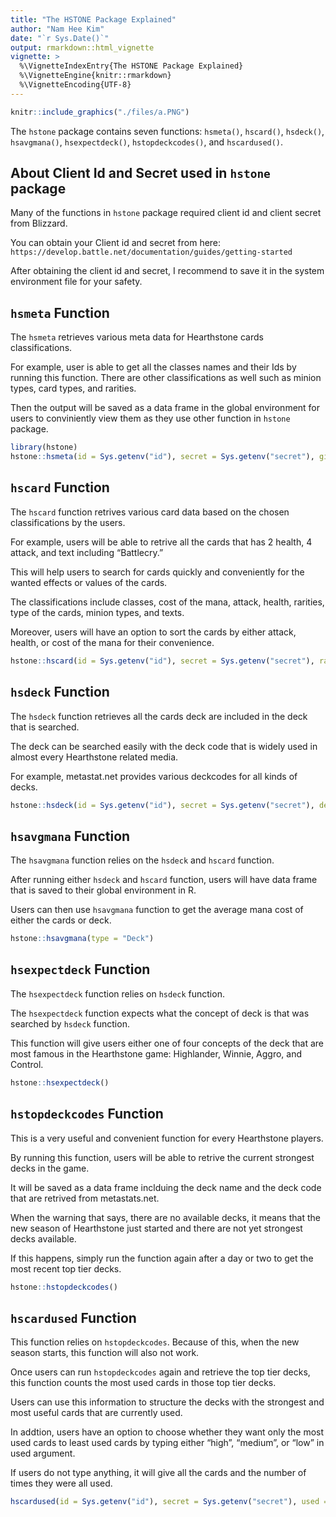 ```yaml
---
title: "The HSTONE Package Explained"
author: "Nam Hee Kim"
date: "`r Sys.Date()`"
output: rmarkdown::html_vignette
vignette: >
  %\VignetteIndexEntry{The HSTONE Package Explained}
  %\VignetteEngine{knitr::rmarkdown}
  %\VignetteEncoding{UTF-8}
---
```


```r
knitr::include_graphics("./files/a.PNG")
```

The `hstone` package contains seven functions: `hsmeta()`, `hscard()`, `hsdeck()`, `hsavgmana()`, `hsexpectdeck()`, `hstopdeckcodes()`, and `hscardused()`.

## About Client Id and Secret used in `hstone` package

Many of the functions in `hstone` package required client id and client secret from Blizzard.

You can obtain your Client id and secret from here: `https://develop.battle.net/documentation/guides/getting-started`

After obtaining the client id and secret, I recommend to save it in the system environment file for your safety.

## `hsmeta` Function
  
The `hsmeta` retrieves various meta data for Hearthstone cards classifications.

For example, user is able to get all the classes names and their Ids by running this function. There are other classifications as well such as minion types, card types, and rarities.

Then the output will be saved as a data frame in the global environment for users to conviniently view them as they use other function in `hstone` package.

```r
library(hstone)
hstone::hsmeta(id = Sys.getenv("id"), secret = Sys.getenv("secret"), give = "classes")
```

## `hscard` Function

The `hscard` function retrives various card data based on the chosen classifications by the users. 

For example, users will be able to retrive all the cards that has 2 health, 4 attack, and text including "Battlecry."

This will help users to search for cards quickly and conveniently for the wanted effects or values of the cards.

The classifications include classes, cost of the mana, attack, health, rarities, type of the cards, minion types, and texts.

Moreover, users will have an option to sort the cards by either attack, health, or cost of the mana for their convenience.

```r
hstone::hscard(id = Sys.getenv("id"), secret = Sys.getenv("secret"), rarity = "legendary", type = "spell", orderBy = "manaCost")
```

## `hsdeck` Function

The `hsdeck` function retrieves all the cards deck are included in the deck that is searched.

The deck can be searched easily with the deck code that is widely used in almost every Hearthstone related media.

For example, metastat.net provides various deckcodes for all kinds of decks.

```r
hstone::hsdeck(id = Sys.getenv("id"), secret = Sys.getenv("secret"), deckcode = "AAECAaoIAqH4AualAw7TAeAGkwn6qgL28AKP+wKc/wKMhQP2igO0lwPGmQP0mQPUpQPYqQMA")
```

## `hsavgmana` Function

The `hsavgmana` function relies on the `hsdeck` and `hscard` function. 

After running either `hsdeck` and `hscard` function, users will have data frame that is saved to their global environment in R.

Users can then use `hsavgmana` function to get the average mana cost of either the cards or deck.

```r
hstone::hsavgmana(type = "Deck")
```

## `hsexpectdeck` Function

The `hsexpectdeck` function relies on `hsdeck` function.

The `hsexpectdeck` function expects what the concept of deck is that was searched by `hsdeck` function.

This function will give users either one of four concepts of the deck that are most famous in the Hearthstone game: Highlander, Winnie, Aggro, and Control.

```r
hstone::hsexpectdeck()
```

## `hstopdeckcodes` Function

This is a very useful and convenient function for every Hearthstone players.

By running this function, users will be able to retrive the current strongest decks in the game.

It will be saved as a data frame inclduing the deck name and the deck code that are retrived from metastats.net.

When the warning that says, there are no available decks, it means that the new season of Hearthstone just started and there are not yet
strongest decks available.

If this happens, simply run the function again after a day or two to get the most recent top tier decks.

```r
hstone::hstopdeckcodes()
```

## `hscardused` Function

This function relies on `hstopdeckcodes`. Because of this, when the new season starts, this function will also not work.

Once users can run `hstopdeckcodes` again and retrieve the top tier decks, this function counts the most used cards in those top tier decks.

Users can use this information to structure the decks with the strongest and most useful cards that are currently used.

In addtion, users have an option to choose whether they want only the most used cards to least used cards by typing either "high", "medium", or "low" in used argument.

If users do not type anything, it will give all the cards and the number of times they were all used.

```r
hscardused(id = Sys.getenv("id"), secret = Sys.getenv("secret"), used = "high")
```

